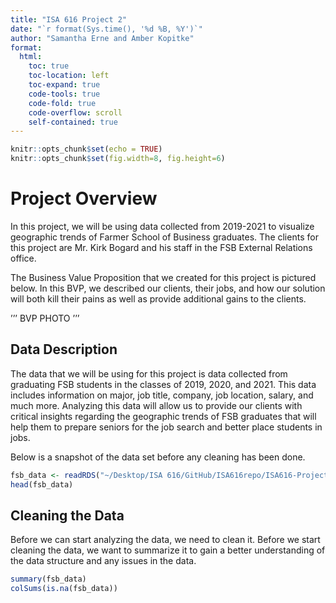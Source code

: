 ```yaml
---
title: "ISA 616 Project 2"
date: "`r format(Sys.time(), '%d %B, %Y')`"
author: "Samantha Erne and Amber Kopitke"
format:
  html:
    toc: true
    toc-location: left
    toc-expand: true
    code-tools: true 
    code-fold: true
    code-overflow: scroll
    self-contained: true
---
```


```r
knitr::opts_chunk$set(echo = TRUE)
knitr::opts_chunk$set(fig.width=8, fig.height=6)
```

# Project Overview

In this project, we will be using data collected from 2019-2021 to visualize geographic trends of Farmer School of Business graduates. The clients for this project are Mr. Kirk Bogard and his staff in the FSB External Relations office. 

The Business Value Proposition that we created for this project is pictured below. In this BVP, we described our clients, their jobs, and how our solution will both kill their pains as well as provide additional gains to the clients. 

'''
BVP PHOTO
'''

## Data Description

The data that we will be using for this project is data collected from graduating FSB students in the classes of 2019, 2020, and 2021. This data includes information on major, job title, company, job location, salary, and much more. Analyzing this data will allow us to provide our clients with critical insights regarding the geographic trends of FSB graduates that will help them to prepare seniors for the job search and better place students in jobs.

Below is a snapshot of the data set before any cleaning has been done. 

```r
fsb_data <- readRDS("~/Desktop/ISA 616/GitHub/ISA616repo/ISA616-Project2-Group1/FSB_BI_Survey_2019_2021.rds")
head(fsb_data)
```

## Cleaning the Data

Before we can start analyzing the data, we need to clean it. Before we start cleaning the data, we want to summarize it to gain a better understanding of the data structure and any issues in the data.

```r
summary(fsb_data)
colSums(is.na(fsb_data))
```






